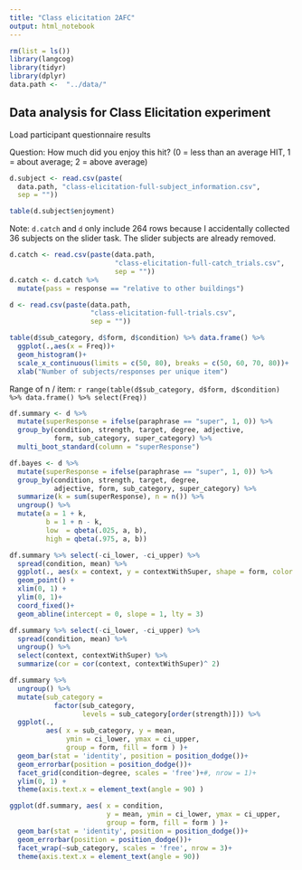 ```yaml
---
title: "Class elicitation 2AFC"
output: html_notebook
---
```


```r
rm(list = ls())
library(langcog)
library(tidyr)
library(dplyr)
data.path <-  "../data/"
```

## Data analysis for Class Elicitation experiment

Load participant questionnaire results

Question: How much did you enjoy this hit? (0 = less than an average HIT, 1 = about average; 2 = above average)
```r
d.subject <- read.csv(paste(
  data.path, "class-elicitation-full-subject_information.csv", 
  sep = ""))

table(d.subject$enjoyment)
```

Note: `d.catch` and `d` only include 264 rows because I accidentally collected 36 subjects on the slider task. 
The slider subjects are already removed.

```r
d.catch <- read.csv(paste(data.path,
                          "class-elicitation-full-catch_trials.csv",
                          sep = ""))
d.catch <- d.catch %>% 
  mutate(pass = response == "relative to other buildings")
```


```r
d <- read.csv(paste(data.path, 
                    "class-elicitation-full-trials.csv", 
                    sep = ""))
```

```r
table(d$sub_category, d$form, d$condition) %>% data.frame() %>% 
  ggplot(.,aes(x = Freq))+
  geom_histogram()+
  scale_x_continuous(limits = c(50, 80), breaks = c(50, 60, 70, 80))+
  xlab("Number of subjects/responses per unique item")
```

Range of n / item: `r range(table(d$sub_category, d$form, d$condition) %>% data.frame() %>% select(Freq))`

```r
df.summary <- d %>%
  mutate(superResponse = ifelse(paraphrase == "super", 1, 0)) %>%
  group_by(condition, strength, target, degree, adjective, 
           form, sub_category, super_category) %>%
  multi_boot_standard(column = "superResponse")
```

```r
df.bayes <- d %>%
  mutate(superResponse = ifelse(paraphrase == "super", 1, 0)) %>%
  group_by(condition, strength, target, degree, 
           adjective, form, sub_category, super_category) %>%
  summarize(k = sum(superResponse), n = n()) %>%
  ungroup() %>%
  mutate(a = 1 + k,
         b = 1 + n - k,
         low  = qbeta(.025, a, b),
         high = qbeta(.975, a, b))
```


```r
df.summary %>% select(-ci_lower, -ci_upper) %>%
  spread(condition, mean) %>%
  ggplot(., aes(x = context, y = contextWithSuper, shape = form, color = sub_category))+
  geom_point() +
  xlim(0, 1) + 
  ylim(0, 1)+
  coord_fixed()+
  geom_abline(intercept = 0, slope = 1, lty = 3)

df.summary %>% select(-ci_lower, -ci_upper) %>%
  spread(condition, mean) %>%
  ungroup() %>%
  select(context, contextWithSuper) %>%
  summarize(cor = cor(context, contextWithSuper)^ 2)
```



```r

df.summary %>%
  ungroup() %>%
  mutate(sub_category = 
           factor(sub_category,
                  levels = sub_category[order(strength)])) %>%
  ggplot(., 
         aes( x = sub_category, y = mean, 
              ymin = ci_lower, ymax = ci_upper, 
              group = form, fill = form ) )+
  geom_bar(stat = 'identity', position = position_dodge())+
  geom_errorbar(position = position_dodge())+
  facet_grid(condition~degree, scales = 'free')+#, nrow = 1)+
  ylim(0, 1) + 
  theme(axis.text.x = element_text(angle = 90) )
```


```r
ggplot(df.summary, aes( x = condition, 
                        y = mean, ymin = ci_lower, ymax = ci_upper, 
                        group = form, fill = form ) )+
  geom_bar(stat = 'identity', position = position_dodge())+
  geom_errorbar(position = position_dodge())+
  facet_wrap(~sub_category, scales = 'free', nrow = 3)+
  theme(axis.text.x = element_text(angle = 90))
```
